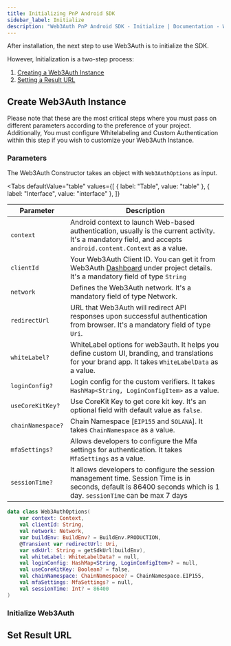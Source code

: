 ```yaml
---
title: Initializing PnP Android SDK
sidebar_label: Initialize
description: "Web3Auth PnP Android SDK - Initialize | Documentation - Web3Auth"
---
```




After installation, the next step to use Web3Auth is to initialize the SDK.

However, Initialization is a two-step process:

1. [Creating a Web3Auth Instance](#create-web3auth-instance)
2. [Setting a Result URL](#set-result-url)

## Create Web3Auth Instance

Please note that these are the most critical steps where you must pass on different parameters
according to the preference of your project. Additionally, You must configure Whitelabeling and
Custom Authentication within this step if you wish to customize your Web3Auth Instance.

### Parameters

The Web3Auth Constructor takes an object with `Web3AuthOptions` as input.

<Tabs
  defaultValue="table"
  values={[
    { label: "Table", value: "table" },
    { label: "Interface", value: "interface" },
  ]}
>

<TabItem value="table">

| Parameter         | Description                                                                                                                                                         |
| ----------------- | ------------------------------------------------------------------------------------------------------------------------------------------------------------------- |
| `context`         | Android context to launch Web-based authentication, usually is the current activity. It's a mandatory field, and accepts `android.content.Context` as a value.      |
| `clientId`        | Your Web3Auth Client ID. You can get it from Web3Auth [Dashboard](https://dashboard.web3auth.io/) under project details. It's a mandatory field of type `String`    |
| `network`         | Defines the Web3Auth network. It's a mandatory field of type Network.                                                                                               |
| `redirectUrl`     | URL that Web3Auth will redirect API responses upon successful authentication from browser. It's a mandatory field of type `Uri`.                                    |
| `whiteLabel?`     | WhiteLabel options for web3auth. It helps you define custom UI, branding, and translations for your brand app. It takes `WhiteLabelData` as a value.                |
| `loginConfig?`    | Login config for the custom verifiers. It takes `HashMap<String, LoginConfigItem>` as a value.                                                                      |
| `useCoreKitKey?`  | Use CoreKit Key to get core kit key. It's an optional field with default value as `false`.                                                                          |
| `chainNamespace?` | Chain Namespace [`EIP155` and `SOLANA`]. It takes `ChainNamespace` as a value.                                                                                      |
| `mfaSettings?`    | Allows developers to configure the Mfa settings for authentication. It takes `MfaSettings` as a value.                                                              |
| `sessionTime?`    | It allows developers to configure the session management time. Session Time is in seconds, default is 86400 seconds which is 1 day. `sessionTime` can be max 7 days |

</TabItem>

<TabItem value="interface">

```kotlin
data class Web3AuthOptions(
    var context: Context,
    val clientId: String,
    val network: Network,
    var buildEnv: BuildEnv? = BuildEnv.PRODUCTION,
    @Transient var redirectUrl: Uri,
    var sdkUrl: String = getSdkUrl(buildEnv),
    val whiteLabel: WhiteLabelData? = null,
    val loginConfig: HashMap<String, LoginConfigItem>? = null,
    val useCoreKitKey: Boolean? = false,
    val chainNamespace: ChainNamespace? = ChainNamespace.EIP155,
    val mfaSettings: MfaSettings? = null,
    val sessionTime: Int? = 86400
)
```

</TabItem>
</Tabs>

### Initialize Web3Auth

<Initialization />

## Set Result URL

<SetResultUrl />
